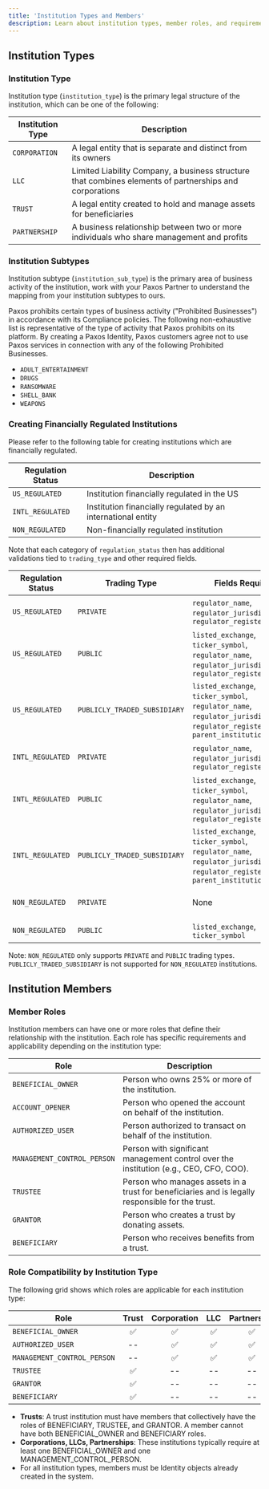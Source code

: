 ```yaml
---
title: 'Institution Types and Members'
description: Learn about institution types, member roles, and requirements
---
```




[create-identity]: /api-reference/identity

<Description description={frontMatter.description}/>

## Institution Types

### Institution Type
Institution type (`institution_type`) is the primary legal structure of the institution, which can be one of the following:

| Institution Type | Description |
|-----------------|-------------|
| `CORPORATION` | A legal entity that is separate and distinct from its owners |
| `LLC` | Limited Liability Company, a business structure that combines elements of partnerships and corporations |
| `TRUST` | A legal entity created to hold and manage assets for beneficiaries |
| `PARTNERSHIP` | A business relationship between two or more individuals who share management and profits |


### Institution Subtypes
Institution subtype (`institution_sub_type`) is the primary area of business activity of the institution, 
work with your Paxos Partner to understand the mapping from your institution subtypes to ours.

Paxos prohibits certain types of business activity ("Prohibited Businesses") in accordance with its Compliance policies. 
The following non-exhaustive list is representative of the type of activity that Paxos prohibits on its platform. By creating a Paxos Identity, Paxos customers agree not to use Paxos services in connection with any of the following Prohibited Businesses.

- `ADULT_ENTERTAINMENT`
- `DRUGS`
- `RANSOMWARE`
- `SHELL_BANK`
- `WEAPONS`

### Creating Financially Regulated Institutions

Please refer to the following table for creating institutions which are financially regulated.

| Regulation Status | Description                                                        |
|-------------------|--------------------------------------------------------------|
| `US_REGULATED`    | Institution financially regulated in the US                  |
| `INTL_REGULATED`  | Institution financially regulated by an international entity |
| `NON_REGULATED`   | Non-financially regulated institution                        |

Note that each category of `regulation_status` then has additional validations tied to `trading_type` and other required fields.

| Regulation Status | Trading Type                 | Fields Required                                                                                                                        | Notes                                   |
|-------------------|------------------------------|----------------------------------------------------------------------------------------------------------------------------------------|-----------------------------------------|
| `US_REGULATED`    | `PRIVATE`                    | `regulator_name`, `regulator_jurisdiction`, `regulator_register_number`                                                                | Not publicly traded                     |
| `US_REGULATED`    | `PUBLIC`                     | `listed_exchange`, `ticker_symbol`, `regulator_name`, `regulator_jurisdiction`, `regulator_register_number`                            | Publicly traded                         |
| `US_REGULATED`    | `PUBLICLY_TRADED_SUBSIDIARY` | `listed_exchange`, `ticker_symbol`, `regulator_name`, `regulator_jurisdiction`, `regulator_register_number`, `parent_institution_name` | Subsidiary of a publicly traded company |
| `INTL_REGULATED`  | `PRIVATE`                    | `regulator_name`, `regulator_jurisdiction`, `regulator_register_number`                                                                | Not publicly traded                     |
| `INTL_REGULATED`  | `PUBLIC`                     | `listed_exchange`, `ticker_symbol`, `regulator_name`, `regulator_jurisdiction`, `regulator_register_number`                            | Publicly traded                         |
| `INTL_REGULATED`  | `PUBLICLY_TRADED_SUBSIDIARY` | `listed_exchange`, `ticker_symbol`, `regulator_name`, `regulator_jurisdiction`, `regulator_register_number`, `parent_institution_name` | Subsidiary of a publicly traded company |
| `NON_REGULATED`   | `PRIVATE`                    | None                                                                                                                                   | Not publicly traded                     |
| `NON_REGULATED`   | `PUBLIC`                     | `listed_exchange`, `ticker_symbol`                                                                                                     | Publicly traded                         |

Note: `NON_REGULATED` only supports `PRIVATE` and `PUBLIC` trading types. `PUBLICLY_TRADED_SUBSIDIARY` is not supported for `NON_REGULATED` institutions.

## Institution Members

### Member Roles

Institution members can have one or more roles that define their relationship with the institution. Each role has specific requirements and applicability depending on the institution type:

| Role                        | Description                                                                                                     |
|-----------------------------|----------------------------------------------------------------------------------------------------------------|
| `BENEFICIAL_OWNER`          | Person who owns 25% or more of the institution.                                                            |
| `ACCOUNT_OPENER`            | Person who opened the account on behalf of the institution.                                                |
| `AUTHORIZED_USER`           | Person authorized to transact on behalf of the institution.                                                |
| `MANAGEMENT_CONTROL_PERSON` | Person with significant management control over the institution (e.g., CEO, CFO, COO).                     |
| `TRUSTEE`                   | Person who manages assets in a trust for beneficiaries and is legally responsible for the trust.           |
| `GRANTOR`                   | Person who creates a trust by donating assets.                                                             |
| `BENEFICIARY`               | Person who receives benefits from a trust.                                                                 |

### Role Compatibility by Institution Type

The following grid shows which roles are applicable for each institution type:

| Role                        | <span>Trust</span> | <span>Corporation</span> | <span>LLC</span> | <span>Partnership</span> |
|-----------------------------|:------------------:|:------------------------:|:----------------:|:------------------------:|
| `BENEFICIAL_OWNER`          |         ✅         |            ✅            |        ✅        |            ✅            |
| `AUTHORIZED_USER`           |         --         |            ✅            |        ✅        |            ✅            |
| `MANAGEMENT_CONTROL_PERSON` |         --         |            ✅            |        ✅        |            ✅            |
| `TRUSTEE`                   |         ✅         |            --            |        --        |            --            |
| `GRANTOR`                   |         ✅         |            --            |        --        |            --            |
| `BENEFICIARY`               |         ✅         |            --            |        --        |            --            |

- **Trusts**: A trust institution must have members that collectively have the roles of BENEFICIARY, TRUSTEE, and GRANTOR. A member cannot have both BENEFICIAL_OWNER and BENEFICIARY roles.
- **Corporations, LLCs, Partnerships**: These institutions typically require at least one BENEFICIAL_OWNER and one MANAGEMENT_CONTROL_PERSON.
- For all institution types, members must be Identity objects already created in the system. 
